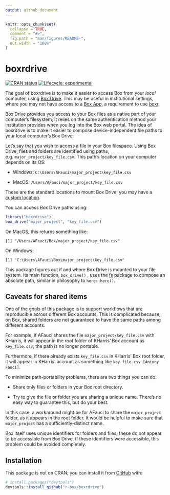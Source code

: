 ```yaml
---
output: github_document
---
```


<!-- README.md is generated from README.Rmd. Please edit that file -->

```r
knitr::opts_chunk$set(
  collapse = TRUE,
  comment = "#>",
  fig.path = "man/figures/README-",
  out.width = "100%"
)
```

# boxrdrive

<!-- badges: start -->

[![CRAN status](https://www.r-pkg.org/badges/version/boxrdrive)](https://CRAN.R-project.org/package=boxrdrive) [![Lifecycle: experimental](https://img.shields.io/badge/lifecycle-experimental-orange.svg)](https://www.tidyverse.org/lifecycle/#experimental)

<!-- badges: end -->

The goal of boxrdrive is to make it easier to access Box from your *local* computer, using [Box Drive](https://www.box.com/drive). This may be useful in institutional settings, where you may not have access to a [Box App](https://r-box.github.io/boxr/articles/boxr-apps.html), a requirement to use [boxr](https://r-box.github.io/boxr/).

Box Drive provides you access to your Box files as a native part of your computer's filesystem; it relies on the same authentication method your institution provides when you log into the Box web portal. The idea of boxrdrive is to make it easier to compose device-independent file paths to your local computer's Box Drive.

Let's say that you wish to access a file in your Box filespace. Using Box Drive, files and folders are identified using paths, e.g. `major_project/key_file.csv`. This path's location on your computer depends on its OS:

-   Windows: `C:\Users\AFauci\major_project\key_file.csv`

-   MacOS: `/Users/AFauci/major_project/key_file.csv`

These are the standard locations to mount Box Drive; you may have a [custom location](https://support.box.com/hc/en-us/articles/360043697454-Configuring-the-Default-Box-Drive-Folder-Location).

You can access Box Drive paths using:

``` r
library("boxrdrive")
box_drive("major_project", "key_file.csv")
```

On MacOS, this returns something like:

    [1] "/Users/AFauci/Box/major_project/key_file.csv"

On Windows:

    [1] "C:\Users\AFauci\Box\major_project\key_file.csv"

This package figures out if and where Box Drive is mounted to your file system. Its main function, `box_drive()` , uses the [fs](https://fs.r-lib.org/) package to compose an absolute path, similar in philosophy to `here::here()`.

## Caveats for shared items

One of the goals of this package is to support workflows that are reproducible across different Box accounts. This is complicated because, on Box, shared folders are not guaranteed to have the same paths among different accounts.

For example, if AFauci shares the file `major_project/key_file.csv` with KHarris, it will appear in the *root* folder of KHarris' Box account as `key_file.csv`; the path is no longer portable.

Furthermore, if there already exists `key_file.csv` in KHarris' Box root folder, it will appear in KHarris' account as something like `key_file.csv [Antony Fauci]`.

To minimize path-portability problems, there are two things you can do:

-   Share only files or folders in your Box root directory.

-   Try to give the file or folder you are sharing a unique name. There's no easy way to guarantee this, but do your best.

In this case, a workaround might be for AFauci to share the `major_project` folder, as it appears in the root folder. It would be helpful to make sure that `major_project` has a sufficiently-distinct name.

Box itself uses unique identifiers for folders and files; these do not appear to be accessible from Box Drive. If these identifiers were accessible, this problem could be avoided completely.

## Installation

This package is not on CRAN; you can install it from [GitHub](https://github.com/) with:

``` r
# install.packages("devtools")
devtools::install_github("r-box/boxrdrive")
```
